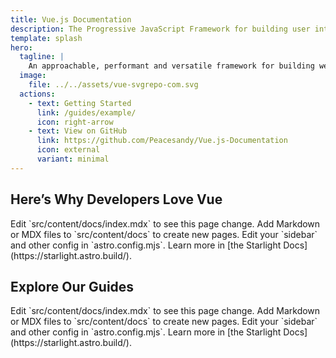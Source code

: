 ```yaml
---
title: Vue.js Documentation
description: The Progressive JavaScript Framework for building user interfaces
template: splash
hero:
  tagline: |
    An approachable, performant and versatile framework for building web user interfaces.
  image:
    file: ../../assets/vue-svgrepo-com.svg
  actions:
    - text: Getting Started
      link: /guides/example/
      icon: right-arrow
    - text: View on GitHub
      link: https://github.com/Peacesandy/Vue.js-Documentation
      icon: external
      variant: minimal
---
```



## Here’s Why Developers Love Vue

<CardGrid stagger>
	<Card title='Approchable' icon='pencil'>
		Edit `src/content/docs/index.mdx` to see this page change.
	</Card>
	<Card title='Performant' icon='add-document'>
		Add Markdown or MDX files to `src/content/docs` to create new pages.
	</Card>
	<Card title='Versatile' icon='setting'>
		Edit your `sidebar` and other config in `astro.config.mjs`.
	</Card>
	<Card title='Seamless' icon='open-book'>
		Learn more in [the Starlight Docs](https://starlight.astro.build/).
	</Card>
</CardGrid>

## Explore Our Guides

<CardGrid stagger>
	<Card title='Approachable' icon='pencil'>
		Edit `src/content/docs/index.mdx` to see this page change.
	</Card>
	<Card title='Performant' icon='add-document'>
		Add Markdown or MDX files to `src/content/docs` to create new pages.
	</Card>
	<Card title='Versatile' icon='setting'>
		Edit your `sidebar` and other config in `astro.config.mjs`.
	</Card>
	<Card title='Seamless' icon='open-book'>
		Learn more in [the Starlight Docs](https://starlight.astro.build/).
	</Card>
</CardGrid>
